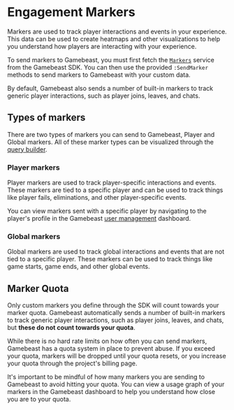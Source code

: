 # Engagement Markers

Markers are used to track player interactions and events in your experience. This data can be used to create heatmaps and other visualizations to help you understand how players are interacting with your experience.

To send markers to Gamebeast, you must first fetch the [`Markers`](/Roblox/API/Markers) service from the Gamebeast SDK. You can then use the provided `:SendMarker` methods to send markers to Gamebeast with your custom data.

By default, Gamebeast also sends a number of built-in markers to track generic player interactions, such as player joins, leaves, and chats.

## Types of markers

There are two types of markers you can send to Gamebeast, Player and Global markers. All of these marker types can be visualized through the [query builder](/Roblox/QueryBuilder).

### Player markers

Player markers are used to track player-specific interactions and events. These markers are tied to a specific player and can be used to track things like player fails, eliminations, and other player-specific events.

You can view markers sent with a specific player by navigating to the player's profile in the Gamebeast [user management](/Roblox/UserManagement) dashboard.

### Global markers

Global markers are used to track global interactions and events that are not tied to a specific player. These markers can be used to track things like game starts, game ends, and other global events.

## Marker Quota

Only custom markers you define through the SDK will count towards your marker quota. Gamebeast automatically sends a number of built-in markers to track generic player interactions, such as player joins, leaves, and chats, but **these do not count towards your quota**.

While there is no hard rate limits on how often you can send markers, Gamebeast has a quota system in place to prevent abuse. If you exceed your quota, markers will be dropped until your quota resets, or you increase your quota through the project's billing page.

It's important to be mindful of how many markers you are sending to Gamebeast to avoid hitting your quota. You can view a usage graph of your markers in the Gamebeast dashboard to help you understand how close you are to your quota.
